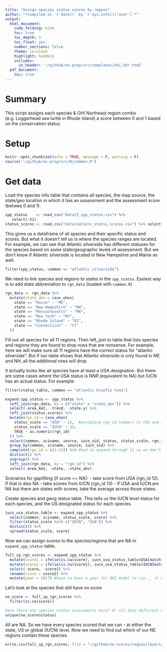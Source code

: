 ```yaml
---
title: "Assign species status scores by region"
author: "*Compiled on `r date()` by `r Sys.info()['user']`*"
output: 
  html_document:
    code_folding: hide
    toc: true
    toc_depth: 3
    toc_float: yes
    number_sections: false
    theme: cerulean
    highlight: haddock
    includes: 
      in_header: '~/github/ne-prep/src/templates/ohi_hdr.html'
  pdf_document:
    toc: true
---
```


# Summary

This script assigns each species & OHI Northeast region combo (e.g. Loggerhead sea turtle in Rhode Island) a score between 0 and 1 based on the conservation status.

# Setup

```r
knitr::opts_chunk$set(echo = TRUE, message = F, warning = F)
source('~/github/ne-prep/src/R/common.R')
```

# Get data

Load the species info table that contains all species, the map source, the state/geo location in which it has an assessment and the assessment score (betwee 0 and 1).

```r
spp_status    <- read_csv("data/5_spp_status.csv") %>%
   select(-X1)
status_scores <- read_csv("data/natserv_status_scores.csv") %>% select(-X1)
```

This gives us a dataframe of all species and their specific status and scores. But what it doesn't tell us is where the species ranges are located. For example, we can see that Atlantic silverside has different statuses for the species based on some state/geographic levels of assessment. But we don't know if Atlantic silverside is located in New Hampshire and Maine as well.

```r
filter(spp_status, common == "atlantic silverside")
```

We need to link species and regions to states in the `spp_status`. Easiest way is to add state abbreviation to `rgn_data` (loaded with `common.R`)

```r
rgn_data <- rgn_data %>%
  mutate(state_abv = case_when(
    state == "Maine" ~ "ME",
    state == "New Hampshire" ~ "NH",
    state == "Massachusetts" ~ "MA",
    state == "New York" ~ "NY",
    state == "Rhode Island" ~ "RI",
    state == "Connecticut" ~ "CT"
  ))
```

Fill out all species for all 11 regions. Then left_join to table that lists species and regions they are found to drop rows that are nonsense. For example, here we will make sure all 11 regions have the correct status for "atlantic silverside". But if our table shows that Atlantic silverside is only found in ME and NH, all the additional rows will drop.


It actually looks like all species have at least a USA designation. But there are some cases where the USA status is *NNR* (equivalent to NA) but IUCN has an actual status. For example:

```r
filter(status_table, common == "atlantic bluefin tuna")
```



```r
expand_spp_status <- spp_status %>%
  left_join(rgn_data, by = c("state" = "state_abv")) %>%
  select(-area_km2, -trend, -state.y) %>%
  left_join(status_scores) %>%
  mutate(rgn_id = case_when(
    status_scale == "USA" ~ 12,  #assigning rgn_id numbers to USA and IUCN (12 and 13 respectively)
    status_scale == "IUCN" ~ 13,
    TRUE ~ as.numeric(rgn_id)
  )) %>%
  select(common, sciname, source, iucn_sid, status, status_scale, rgn_id, score) %>%
  group_by(common, sciname, source, iucn_sid) %>%
  complete(rgn_id = c(1:13)) %>% #had to expand through 13 so we don't lose the rows with IUCN and USA
  distinct() %>%
  ungroup() %>%
  left_join(rgn_data, by = "rgn_id") %>%
  select(-area_km2, -state, -state_abv)
```

Scenarios for gapfilling (if score == NA):
- take score from USA (rgn_id 12). If that is also NA
- take scores from IUCN (rgn_id 13)
- If USA and IUCN are NA but there are states with scores, take the average across those states.

Create species and geog status table. This tells us the IUCN level status for each species, and the US designated status for each species.
```r
iucn_usa_status_table <- expand_spp_status %>%
  select(common, sciname, status_scale, score) %>%
  filter(status_scale %in% c("IUCN", "USA")) %>%
  distinct() %>%
  spread(status_scale, score)
```

Now we can assign scores to the species/regions that are NA in `expand_spp_status` table.

```r
full_sp_rgn_scores <- expand_spp_status %>%
  mutate(score1 = ifelse(is.na(score), iucn_usa_status_table$USA[match(sciname, iucn_usa_status_table$sciname)], score)) %>% #first if score is NA then find USA score in iucn_usa_status_table
  mutate(score2 = ifelse(is.na(score1), iucn_usa_status_table$IUCN[match(sciname, iucn_usa_status_table$sciname)], score1)) %>%
  select(-score, -score1) %>%
  rename(score = score2) %>%
  mutate(year = 2017) #have to have a year for OHI model to run... it will backfill other years
```

Let's look at the species that still have no score

```r
no_score <- full_sp_rgn_scores %>%
  filter(is.na(score))

#are there any species status assessments here? Or all data deficient or NA
unique(no_score$status)
```

All are NA. So we have every species scored that we can - at either the state, US or global (IUCN) level. Now we need to find out which of our NE regions contain these species.

```r
write.csv(full_sp_rgn_scores, file = "~/github/ne-scores/region/layers/spp_status_scores.csv")
```

